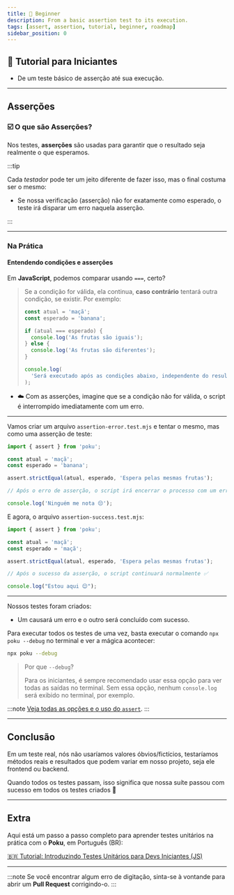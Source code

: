 ```yaml
---
title: 🐣 Beginner
description: From a basic assertion test to its execution.
tags: [assert, assertion, tutorial, beginner, roadmap]
sidebar_position: 0
---
```



<div className='title-section'>
<aside>

# 🐣 Tutorial para Iniciantes

- De um teste básico de asserção até sua execução.

</aside>
<aside>
  <Junior className='logo' height='128' />
</aside>
</div>

<hr />

## Asserções

>

### ☑️ O que são Asserções?

Nos testes, **asserções** são usadas para garantir que o resultado seja realmente o que esperamos.

:::tip

Cada _testador_ pode ter um jeito diferente de fazer isso, mas o final costuma ser o mesmo:

- Se nossa verificação (asserção) não for exatamente como esperado, o teste irá disparar um erro naquela asserção.

:::

<hr />

### Na Prática

#### Entendendo condições e asserções

Em **JavaScript**, podemos comparar usando `===`, certo?

<blockquote>

Se a condição for válida, ela continua, **caso contrário** tentará outra condição, se existir. Por exemplo:

```js
const atual = 'maçã';
const esperado = 'banana';

if (atual === esperado) {
  console.log('As frutas são iguais');
} else {
  console.log('As frutas são diferentes');
}

console.log(
  'Será executado após as condições abaixo, independente do resultado'
);
```

</blockquote>

- ☁️ Com as asserções, imagine que se a condição não for válida, o script é interrompido imediatamente com um erro.

<hr />

Vamos criar um arquivo `assertion-error.test.mjs` e tentar o mesmo, mas como uma asserção de teste:

```js
import { assert } from 'poku';

const atual = 'maçã';
const esperado = 'banana';

assert.strictEqual(atual, esperado, 'Espera pelas mesmas frutas');

// Após o erro de asserção, o script irá encerrar o processo com um erro ❌

console.log('Ninguém me nota 😔');
```

E agora, o arquivo `assertion-success.test.mjs`:

```js
import { assert } from 'poku';

const atual = 'maçã';
const esperado = 'maçã';

assert.strictEqual(atual, esperado, 'Espera pelas mesmas frutas');

// Após o sucesso da asserção, o script continuará normalmente ✅

console.log("Estou aqui 😌");
```

<hr />

Nossos testes foram criados:

- Um causará um erro e o outro será concluído com sucesso.

Para executar todos os testes de uma vez, basta executar o comando `npx poku --debug` no terminal e ver a mágica acontecer:

```sh
npx poku --debug
```

> Por que `--debug`?
>
> Para os iniciantes, é sempre recomendado usar essa opção para ver todas as saídas no terminal. Sem essa opção, nenhum `console.log` será exibido no terminal, por exemplo.

:::note
[Veja todas as opções e o uso do `assert`](/docs/documentation/assert).
:::

<hr />

## Conclusão

Em um teste real, nós não usaríamos valores óbvios/fictícios, testaríamos métodos reais e resultados que podem variar em nosso projeto, seja ele frontend ou backend.

Quando todos os testes passam, isso significa que nossa suíte passou com sucesso em todos os testes criados 🎉

<hr />

## Extra

Aqui está um passo a passo completo para aprender testes unitários na prática com o **Poku**, em Português (BR):

[🇧🇷 Tutorial: Introduzindo Testes Unitários para Devs Iniciantes (JS)](https://www.tabnews.com.br/wellwelwel/tutorial-introduzindo-testes-unitarios-para-devs-iniciantes-js)

<hr />

:::note
Se você encontrar algum erro de digitação, sinta-se à vontande para abrir um **Pull Request** corrigindo-o.
:::
